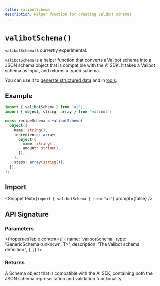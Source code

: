 ```yaml
---
title: valibotSchema
description: Helper function for creating Valibot schemas
---
```


# `valibotSchema()`

<Note type="warning">`valibotSchema` is currently experimental.</Note>

`valibotSchema` is a helper function that converts a Valibot schema into a JSON schema object that is compatible with the AI SDK.
It takes a Valibot schema as input, and returns a typed schema.

You can use it to [generate structured data](/docs/ai-sdk-core/generating-structured-data) and in [tools](/docs/ai-sdk-core/tools-and-tool-calling).

## Example

```ts
import { valibotSchema } from 'ai';
import { object, string, array } from 'valibot';

const recipeSchema = valibotSchema(
  object({
    name: string(),
    ingredients: array(
      object({
        name: string(),
        amount: string(),
      }),
    ),
    steps: array(string()),
  }),
);
```

## Import

<Snippet text={`import { valibotSchema } from "ai"`} prompt={false} />

## API Signature

### Parameters

<PropertiesTable
  content={[
    {
      name: 'valibotSchema',
      type: 'GenericSchema<unknown, T>',
      description: 'The Valibot schema definition.',
    },
  ]}
/>

### Returns

A Schema object that is compatible with the AI SDK, containing both the JSON schema representation and validation functionality.
